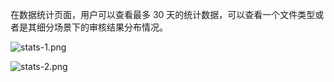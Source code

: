 在数据统计页面，用户可以查看最多 30 天的统计数据，可以查看一个文件类型或者是其细分场景下的审核结果分布情况。

![stats-1.png](https://dn-odum9helk.qbox.me/FsQ_lAHKcntkEUsYRDco_ipCxuhT)

![stats-2.png](https://dn-odum9helk.qbox.me/FuRAuh_JXIv32LfF7J3qsamFeZIS)

